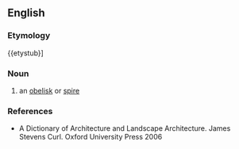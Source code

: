 ==English==
===Etymology===
{{etystub}]

===Noun===
{{en-noun}}
# {{architecture}} an [[obelisk]] or [[spire]]

===References===
*A Dictionary of Architecture and Landscape Architecture. James Stevens Curl. Oxford University Press 2006